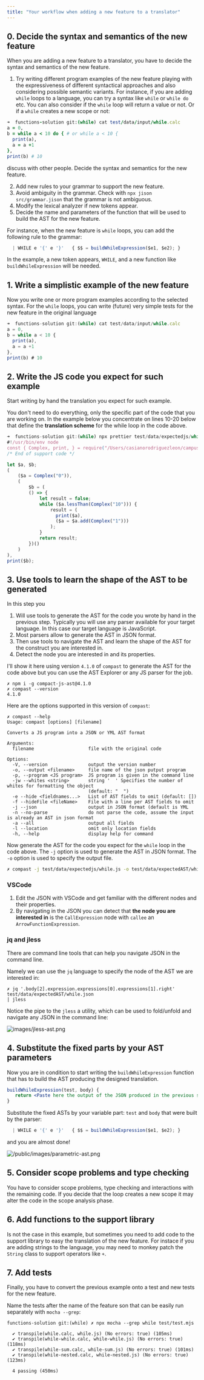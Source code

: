 ```yaml
---
title: "Your workflow when adding a new feature to a translator"
---
```



## 0. Decide the syntax and semantics of the new feature

When you are adding a new feature to a translator, you have to decide the syntax and semantics of the new feature.

1. Try writing different program examples of the new feature playing with the expressiveness of different syntactical approaches and also considering possible semantic variants. For instance, if you are adding `while` loops to a language, you can try a syntax like `while` or `while do` etc. You can also consider if the `while` loop will return a value or not. Or if a `while` creates a new scope or not:

```ruby  showLineNumbers copy {3-6}
➜  functions-solution git:(while) cat test/data/input/while.calc 
a = 0,
b = while a < 10 do { # or while a < 10 {
  print(a),
  a = a +1
},
print(b) # 10
```

discuss with other people. Decide the syntax and semantics for the new feature.


2. Add new rules to your grammar to support the new feature. 
3. Avoid ambiguity in the grammar. Check with `npx jison src/grammar.jison` that the grammar is not ambiguous.
4. Modify the lexical analyzer if new tokens appear.
5. Decide the name and parameters of the function that will be used to build the AST for the new feature.
   
For instance, when the new feature is `while` loops, you can add the following rule to the grammar:

```js filename="src/grammar.jison"
  | WHILE e '{' e '}'   { $$ = buildWhileExpression($e1, $e2); }
```

In the example, a new token appears, `WHILE`, and a new function like `buildWhileExpression` will be needed.

## 1. Write a simplistic example of the new feature

Now you write one or more program examples according  to the selected syntax. For the `while` loops, you can write (future) very simple tests for the new feature in the original language

```js filename="test/data/input/while.calc" showLineNumbers copy {3-6}
➜  functions-solution git:(while) cat test/data/input/while.calc 
a = 0,
b = while a < 10 {
  print(a),
  a = a +1
},
print(b) # 10
```

## 2. Write the JS code you expect for such example

Start writing by hand the translation you expect for such example.

You don't need to do everything, only the specific part of the code that you are working on.
In the example below you concentrate on lines 10-20 below that 
define the **translation scheme** for the while loop in the code above.

```js filename="test/data/expectedjs/while.js" showLineNumbers copy {10-20} /prettier/
➜  functions-solution git:(while) npx prettier test/data/expectedjs/while.js 
#!/usr/bin/env node
const { Complex, print, } = require("/Users/casianorodriguezleon/campus-virtual/2223/pl2223/practicas/functions/functions-solution/src/support-lib.js");
/* End of support code */

let $a, $b;
(
    ($a = Complex("0")),
    (
        $b = (
        () => {
            let result = false;
            while ($a.lessThan(Complex("10"))) {
                result = (
                  print($a), 
                  ($a = $a.add(Complex("1")))
                );
            }
            return result;
        })()
    )
),
print($b);
```

## 3. Use tools to learn the shape of the AST to be generated

In this step you 
1. Will use tools to generate the AST for the code you wrote by hand in the previous step. Typically you will use any parser available for your target language. In this case our target language is JavaScript.
2. Most parsers allow to generate the AST in JSON format.
3. Then use tools to navigate the AST and learn the shape of the AST for the construct you are interested in.
4. Detect the node you are interested in and its properties.


I'll show it here using version `4.1.0` of `compast` to generate the AST for the code above but you can use the AST Explorer or any JS parser for the job.

```
✗ npm i -g compact-js-ast@4.1.0
✗ compast --version
4.1.0
```
Here are the options supported in this version of `compast`:

```
✗ compast --help
Usage: compast [options] [filename]

Converts a JS program into a JSON or YML AST format

Arguments:
  filename                    file with the original code

Options:
  -V, --version               output the version number
  -o, --output <filename>     file name of the json putput program
  -p, --program <JS program>  JS program is given in the command line
  -jw --whites <string>       string '  ' Specifies the number of whites for formatting the object
                              (default: "  ")
  -e --hide <fieldnames...>   List of AST fields to omit (default: [])
  -f --hideFile <fileName>    File with a line per AST fields to omit
  -j --json                   output in JSON format (default is YML
  -n --no-parse               do not parse the code, assume the input is already an AST in json format
  -a --all                    output all fields
  -l --location               omit only location fields
  -h, --help                  display help for command
```

Now generate the AST for the code you expect for the `while` loop in the code above. 
The `-j` option is used to generate the AST in JSON format. The `-o` option is used to specify the output file.

```sh
✗ compast -j test/data/expectedjs/while.js -o test/data/expectedAST/while.json
```

### VSCode

1. Edit the JSON with VSCode and get familiar with the different nodes and their properties.
2. By navigating in the JSON you can detect that **the node you are interested in**
is  the `CallExpression` node with `callee`  an `ArrowFunctionExpression`. 

### jq and jless

There are command line tools that can help you navigate JSON in the command line.

Namely we can use the `jq` language to specify the node of the AST we are interested in:

```jq /jless/
✗ jq '.body[2].expression.expressions[0].expressions[1].right' test/data/expectedAST/while.json
| jless
```

Notice the pipe to the `jless` a utility,  which can be used to fold/unfold and 
navigate any JSON in the command line:

![images/jless-ast.png](/images/jless-ast.png)

## 4. Substitute the fixed parts by your AST parameters

Now you are in condition to start writing the `buildWhileExpression` function that has to build the AST producing the designed translation.

```jsx src/ast-build.js
buildWhileExpression(test, body) {
   return <Paste here the output of the JSON produced in the previous step>
}
```

Substitute the fixed ASTs by your variable part: `test` and `body` that were built by the parser:

```js filename="src/grammar.jison"
  | WHILE e '{' e '}'   { $$ = buildWhileExpression($e1, $e2); }
```

and you are almost done!

![/public/images/parametric-ast.png](/images/parametric-ast.png)

## 5. Consider scope problems and type checking

You have to consider scope problems, type checking and interactions with the remaining code. If you decide that the loop creates a new scope it may alter the code in the scope analysis phase.

## 6. Add functions to the support library

Is not the case in this example, but sometimes you need to add code to the support library to easy the translation of the new feature. For instace if you are adding strings to the language, you may need to monkey patch the `String` class to support operators like `+`.

## 7. Add tests

Finally, you have to convert the previous example onto a test and new tests for the new feature.

Name the tests after the name of the feature son that can be easily run separately with `mocha --grep`:

```
functions-solution git:(while) ✗ npx mocha --grep while test/test.mjs 

  ✔ transpile(while.calc, while.js) (No errors: true) (105ms)
  ✔ transpile(while-while.calc, while-while.js) (No errors: true) (118ms)
  ✔ transpile(while-sum.calc, while-sum.js) (No errors: true) (101ms)
  ✔ transpile(while-nested.calc, while-nested.js) (No errors: true) (123ms)

  4 passing (450ms)
```
